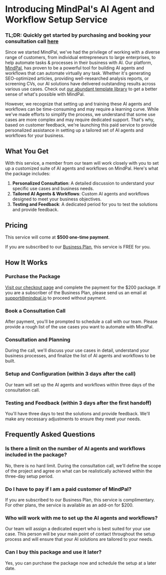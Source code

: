 # Introducing MindPal's AI Agent and Workflow Setup Service


### TL;DR: Quickly get started by purchasing and booking your consultation call [here](https://mindpalspace.lemonsqueezy.com/buy/806ea64f-b733-433e-a19f-57767c2c42aa)

Since we started MindPal, we've had the privilege of working with a diverse range of customers, from individual entrepreneurs to large enterprises, to help automate tasks & processes in their business with AI. Our platform, [MindPal](https://mindpal.io/), has proven to be a powerful tool for building AI agents and workflows that can automate virtually any task. Whether it's generating SEO-optimized articles, providing well-researched analysis reports, or screening CVs, our AI solutions have delivered outstanding results across various use cases. Check out [our abundant template library](https://mindpal.space/workflow) to get a better sense of what's possible with MindPal.

However, we recognize that setting up and training these AI agents and workflows can be time-consuming and may require a learning curve. While we've made efforts to simplify the process, we understand that some use cases are more complex and may require dedicated support. That's why, based on customer feedback, we're launching this paid service to provide personalized assistance in setting up a tailored set of AI agents and workflows for your business.

## What You Get 

With this service, a member from our team will work closely with you to set up a customized suite of AI agents and workflows on MindPal. Here's what the package includes:

1. **Personalized Consultation**: A detailed discussion to understand your specific use cases and business needs.
2. **Tailored AI Agents & Workflows**: Custom AI agents and workflows designed to meet your business objectives.
3. **Testing and Feedback**: A dedicated period for you to test the solutions and provide feedback.

## Pricing

This service will come at **$500 one-time payment**.

If you are subscribed to our [Business Plan](https://mindpal.space/pricing), this service is FREE for you.

## How It Works


<Steps>

### Purchase the Package

[Visit our checkout page](https://mindpalspace.lemonsqueezy.com/buy/806ea64f-b733-433e-a19f-57767c2c42aa) and complete the payment for the $200 package. If you are a subscriber of the Business Plan, please send us an email at support@mindpal.io to proceed without payment.

### Book a Consultation Call

After payment, you'll be prompted to schedule a call with our team. Please provide a rough list of the use cases you want to automate with MindPal.

### Consultation and Planning

During the call, we'll discuss your use cases in detail, understand your business processes, and finalize the list of AI agents and workflows to be built.

### Setup and Configuration (within 3 days after the call)

Our team will set up the AI agents and workflows within three days of the consultation call.

### Testing and Feedback (within 3 days after the first handoff)

You'll have three days to test the solutions and provide feedback. We'll make any necessary adjustments to ensure they meet your needs.

</Steps>

## Frequently Asked Questions

### Is there a limit on the number of AI agents and workflows included in the package?

No, there is no hard limit. During the consultation call, we'll define the scope of the project and agree on what can be realistically achieved within the three-day setup period.

### Do I have to pay if I am a paid customer of MindPal?

If you are subscribed to our Business Plan, this service is complimentary. For other plans, the service is available as an add-on for $200.

### Who will work with me to set up the AI agents and workflows?

Our team will assign a dedicated expert who is best suited for your use case. This person will be your main point of contact throughout the setup process and will ensure that your AI solutions are tailored to your needs.

### Can I buy this package and use it later?

Yes, you can purchase the package now and schedule the setup at a later date.

